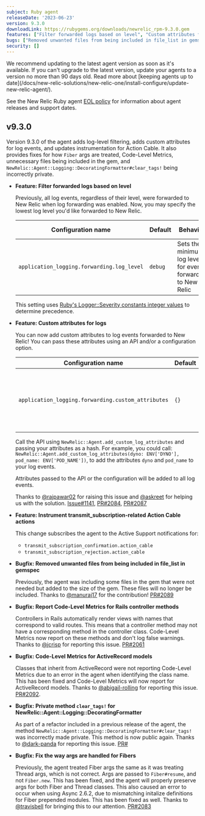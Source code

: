 ```yaml
---
subject: Ruby agent
releaseDate: '2023-06-23'
version: 9.3.0
downloadLink: https://rubygems.org/downloads/newrelic_rpm-9.3.0.gem
features: ["Filter forwarded logs based on level", "Custom attributes for logs", "Instrument transmit_subscription-related Action Cable actions"]
bugs: ["Removed unwanted files from being included in file_list in gemspec", "Report Code-Level Metrics for Rails controller methods", "Code-Level Metrics for ActiveRecord models", "Private method `clear_tags!` for NewRelic::Agent::Logging::DecoratingFormatter", "Fix the way args are handled for Fibers"]
security: []
---
```


<Callout variant="important">
  We recommend updating to the latest agent version as soon as it's available. If you can't upgrade to the latest version, update your agents to a version no more than 90 days old. Read more about [keeping agents up to date](/docs/new-relic-solutions/new-relic-one/install-configure/update-new-relic-agent/).

  See the New Relic Ruby agent [EOL policy](https://docs.newrelic.com/docs/apm/agents/ruby-agent/getting-started/ruby-agent-eol-policy/) for information about agent releases and support dates.
</Callout>

## v9.3.0

Version 9.3.0 of the agent adds log-level filtering, adds custom attributes for log events, and updates instrumentation for Action Cable. It also provides fixes for how `Fiber` args are treated, Code-Level Metrics, unnecessary files being included in the gem, and `NewRelic::Agent::Logging::DecoratingFormatter#clear_tags!` being incorrectly private.

- **Feature: Filter forwarded logs based on level**

  Previously, all log events, regardless of their level, were forwarded to New Relic when log forwarding was enabled. Now, you may specify the lowest log level you'd like forwarded to New Relic.

  | Configuration name          | Default | Behavior                                               | Valid values |
  | --------------------------- | ------- | ------------------------------------------------------ | ------ |
  | `application_logging.forwarding.log_level` | `debug` | Sets the minimum log level for events forwarded to New Relic | `debug`, `info`, `warn`, `error`, `fatal`, `unknown` |

  This setting uses [Ruby's Logger::Severity constants integer values](https://github.com/ruby/ruby/blob/master/lib/logger/severity.rb#L6-L17) to determine precedence.

- **Feature: Custom attributes for logs**

  You can now add custom attributes to log events forwarded to New Relic! You can pass these attributes using an API and/or a configuration option.

  | Configuration name          | Default | Behavior                                               |
  | --------------------------- | ------- | ------------------------------------------------------ |
  | `application_logging.forwarding.custom_attributes` | `{}` | A hash with key/value pairs to add as custom attributes to all log events forwarded to New Relic. If sending using an environment variable, the value must be formatted like: "key1=value1,key2=value2" |


  Call the API using `NewRelic::Agent.add_custom_log_attributes` and passing your attributes as a hash. For example, you could call: `NewRelic::Agent.add_custom_log_attributes(dyno: ENV['DYNO'], pod_name: ENV['POD_NAME'])`, to add the attributes `dyno` and `pod_name` to your log events.

  Attributes passed to the API or the configuration will be added to all log events.

  Thanks to [@rajpawar02](https://github.com/rajpawar02) for raising this issue and [@askreet](https://github.com/askreet) for helping us with the solution. [Issue#1141](https://github.com/newrelic/newrelic-ruby-agent/issues/1141), [PR#2084](https://github.com/newrelic/newrelic-ruby-agent/pull/2084), [PR#2087](https://github.com/newrelic/newrelic-ruby-agent/pull/2087)

- **Feature: Instrument transmit_subscription-related Action Cable actions**

  This change subscribes the agent to the Active Support notifications for:
    * `transmit_subscription_confirmation.action_cable`
    * `transmit_subscription_rejection.action_cable`

- **Bugfix: Removed unwanted files from being included in file_list in gemspec**

  Previously, the agent was including some files in the gem that were not needed but added to the size of the gem. These files will no longer be included. Thanks to [@manuraj17](https://github.com/manuraj17) for the contribution! [PR#2089](https://github.com/newrelic/newrelic-ruby-agent/pull/2089)

- **Bugfix: Report Code-Level Metrics for Rails controller methods**

  Controllers in Rails automatically render views with names that correspond to valid routes. This means that a controller method may not have a corresponding method in the controller class. Code-Level Metrics now report on these methods and don't log false warnings. Thanks to [@jcrisp](https://github.com/jcrisp) for reporting this issue. [PR#2061](https://github.com/newrelic/newrelic-ruby-agent/pull/2061)

- **Bugfix: Code-Level Metrics for ActiveRecord models**

  Classes that inherit from ActiveRecord were not reporting Code-Level Metrics due to an error in the agent when identifying the class name. This has been fixed and Code-Level Metrics will now report for ActiveRecord models. Thanks to [@abigail-rolling](https://github.com/abigail-rolling) for reporting this issue. [PR#2092](https://github.com/newrelic/newrelic-ruby-agent/pull/2092).

- **Bugfix: Private method `clear_tags!` for NewRelic::Agent::Logging::DecoratingFormatter**

  As part of a refactor included in a previous release of the agent, the method `NewRelic::Agent::Logging::DecoratingFormatter#clear_tags!` was incorrectly made private. This method is now public again. Thanks to [@dark-panda](https://github.com/dark-panda) for reporting this issue. [PR#](https://github.com/newrelic/newrelic-ruby-agent/pull/2078)

- **Bugfix: Fix the way args are handled for Fibers**

  Previously, the agent treated Fiber args the same as it was treating Thread args, which is not correct. Args are passed to `Fiber#resume`, and not `Fiber.new`. This has been fixed, and the agent will properly preserve args for both Fiber and Thread classes. This also caused an error to occur when using Async 2.6.2, due to mismatching initalize definitions for Fiber prepended modules. This has been fixed as well. Thanks to [@travisbell](https://github.com/travisbell) for bringing this to our attention. [PR#2083](https://github.com/newrelic/newrelic-ruby-agent/pull/2083)


